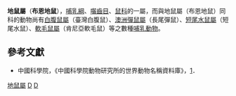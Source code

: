 {{Automatic taxobox
| taxon = Nesokia
| authority = Gray, 1842
| image = NesokiaHuttoni.jpg
| image_caption = ''Nesokia huttoni''
}}

'''地鼠屬'''（'''布恩地鼠'''），[[哺乳綱|哺乳綱]]、[[囓齒目|囓齒目]]、[[鼠科|鼠科]]的一屬，而與地鼠屬（布恩地鼠）同科的動物尚有[[白腹鼠屬|白腹鼠屬]]（臺灣白腹鼠）、[[澳洲彈鼠屬|澳洲彈鼠屬]]（長尾彈鼠）、[[短尾水鼠屬|短尾水鼠屬]]（短尾水鼠）、[[軟毛鼠屬|軟毛鼠屬]]（肯尼亞軟毛鼠）等之數種[[哺乳動物|哺乳動物]]。

==參考文獻==
*中國科學院，《中國科學院動物研究所的世界動物名稱資料庫》，[https://web.archive.org/web/20050718232917/http://vzd.brim.ac.cn/division/fauna/index.asp]．
{{Taxonbar|from=Q930095}}

[[Category:地鼠屬|]]
[[Category:鼠科|D]]
[[Category:1842年描述的分类群|D]]